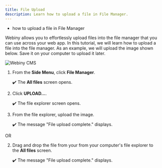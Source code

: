 ```yaml
---
title: File Upload
description: Learn how to upload a file in File Manager.
---
```



<Alert type="success" title="WHAT YOU'LL LEARN">

- how to upload a file in File Manager

</Alert>

Webiny allows you to effortlessly upload files into the file manager that you can use across your web app. In this tutorial, we will learn how to upload a file into the file manager. As an example, we will upload the image shown below. Save it on your computer to upload it later.

![Webiny CMS](./assets/upload-file/webiny-cms.png)

1. From the **Side Menu**, click **File Manager**.

    ✔️ The **All files** screen opens.

2. Click **UPLOAD...**.

    ✔️ The file explorer screen opens.

3. From the file explorer, upload the image.

    ✔️ The message "File upload complete." displays.

OR

2. Drag and drop the file from your from your computer's file explorer to the **All files** screen.

    ✔️ The message "File upload complete." displays.
